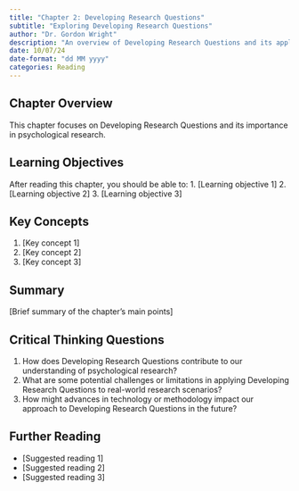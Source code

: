 ```yaml
---
title: "Chapter 2: Developing Research Questions"
subtitle: "Exploring Developing Research Questions"
author: "Dr. Gordon Wright"
description: "An overview of Developing Research Questions and its application in psychological research"
date: 10/07/24
date-format: "dd MM yyyy"
categories: Reading
---
```

## Chapter Overview
This chapter focuses on Developing Research Questions and its importance in psychological research.

## Learning Objectives
After reading this chapter, you should be able to:
1. [Learning objective 1]
2. [Learning objective 2]
3. [Learning objective 3]

## Key Concepts
1. [Key concept 1]
2. [Key concept 2]
3. [Key concept 3]

## Summary
[Brief summary of the chapter's main points]

## Critical Thinking Questions
1. How does Developing Research Questions contribute to our understanding of psychological research?
2. What are some potential challenges or limitations in applying Developing Research Questions to real-world research scenarios?
3. How might advances in technology or methodology impact our approach to Developing Research Questions in the future?

## Further Reading
- [Suggested reading 1]
- [Suggested reading 2]
- [Suggested reading 3]
